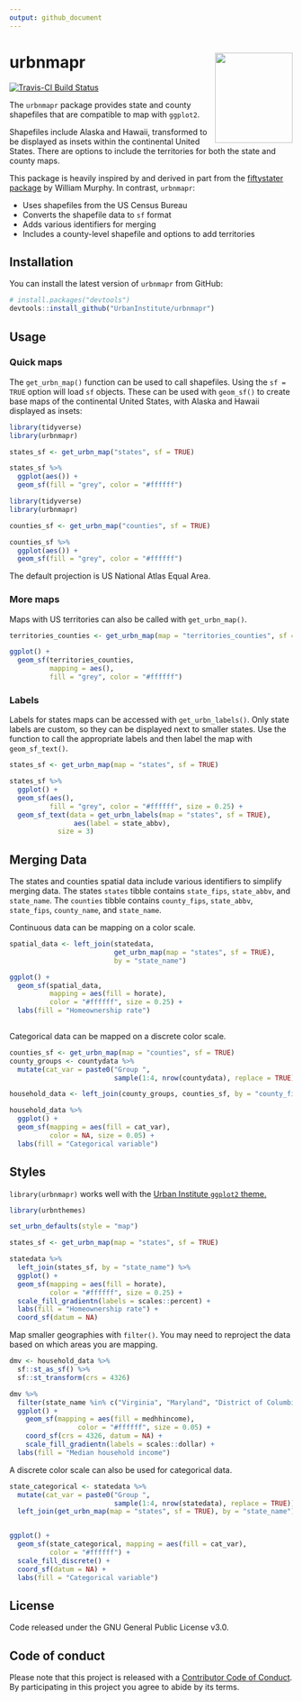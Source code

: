 ```yaml
---
output: github_document
---
```


<!-- README.md is generated from README.Rmd. Please edit that file -->

# urbnmapr <img src="man/figures/hexsticker.png" align="right" style="width:138.1334px;height:160px;"/>

[![Travis-CI Build Status](https://travis-ci.org/UrbanInstitute/urbnmapr.svg?branch=master)](https://travis-ci.org/UrbanInstitute/urbnmapr)

The `urbnmapr` package provides state and county shapefiles that are compatible to map with `ggplot2`.

Shapefiles include Alaska and Hawaii, transformed to be displayed as insets within the continental United States. There are options to include the territories for both the state and county maps.

This package is heavily inspired by and derived in part from the [fiftystater package](https://cran.r-project.org/package=fiftystater) by William Murphy. In contrast, `urbnmapr`:

  - Uses shapefiles from the US Census Bureau
  - Converts the shapefile data to `sf` format
  - Adds various identifiers for merging
  - Includes a county-level shapefile and options to add territories

## Installation

You can install the latest version of `urbnmapr` from GitHub:

```r
# install.packages("devtools")
devtools::install_github("UrbanInstitute/urbnmapr")
```

## Usage

### Quick maps

The `get_urbn_map()` function can be used to call shapefiles. Using the `sf = TRUE` option will load `sf` objects. These can be used with `geom_sf()` to create base maps of the continental United States, with Alaska and Hawaii displayed as insets:

```r

library(tidyverse)
library(urbnmapr)

states_sf <- get_urbn_map("states", sf = TRUE)

states_sf %>% 
  ggplot(aes()) +
  geom_sf(fill = "grey", color = "#ffffff")

```
```r

library(tidyverse)
library(urbnmapr)

counties_sf <- get_urbn_map("counties", sf = TRUE)

counties_sf %>% 
  ggplot(aes()) +
  geom_sf(fill = "grey", color = "#ffffff")

```

The default projection is US National Atlas Equal Area.

### More maps

Maps with US territories can also be called with `get_urbn_map()`. 

```r

territories_counties <- get_urbn_map(map = "territories_counties", sf = TRUE)

ggplot() +
  geom_sf(territories_counties,
          mapping = aes(),
          fill = "grey", color = "#ffffff")

```


### Labels

Labels for states maps can be accessed with `get_urbn_labels()`. Only state labels are custom, so they can be displayed next to smaller states. Use the function to call the appropriate labels and then label the map with `geom_sf_text()`.


```r
states_sf <- get_urbn_map(map = "states", sf = TRUE)

states_sf %>%
  ggplot() +
  geom_sf(aes(), 
          fill = "grey", color = "#ffffff", size = 0.25) +
  geom_sf_text(data = get_urbn_labels(map = "states", sf = TRUE), 
                aes(label = state_abbv), 
            size = 3)
```


## Merging Data

The states and counties spatial data include various identifiers to simplify merging data. The states `states` tibble contains `state_fips`, `state_abbv`, and `state_name`. The `counties` tibble contains `county_fips`, `state_abbv`, `state_fips`,  `county_name`, and `state_name`. 

Continuous data can be mapping on a color scale.

```r

spatial_data <- left_join(statedata,
                          get_urbn_map(map = "states", sf = TRUE),
                          by = "state_name")

ggplot() +
  geom_sf(spatial_data,
          mapping = aes(fill = horate),
          color = "#ffffff", size = 0.25) +
  labs(fill = "Homeownership rate")
  
```

Categorical data can be mapped on a discrete color scale.

```r

counties_sf <- get_urbn_map(map = "counties", sf = TRUE)
county_groups <- countydata %>% 
  mutate(cat_var = paste0("Group ",
                          sample(1:4, nrow(countydata), replace = TRUE)))

household_data <- left_join(county_groups, counties_sf, by = "county_fips")

household_data %>%
  ggplot() +
  geom_sf(mapping = aes(fill = cat_var),
          color = NA, size = 0.05) +
  labs(fill = "Categorical variable")
```

## Styles

`library(urbnmapr)` works well with the [Urban Institute `ggplot2` theme.](https://github.com/UrbanInstitute/urban_R_theme)

```r
library(urbnthemes)

set_urbn_defaults(style = "map")
```

```r

states_sf <- get_urbn_map(map = "states", sf = TRUE)

statedata %>% 
  left_join(states_sf, by = "state_name") %>% 
  ggplot() +
  geom_sf(mapping = aes(fill = horate),
          color = "#ffffff", size = 0.25) +
  scale_fill_gradientn(labels = scales::percent) +
  labs(fill = "Homeownership rate") +
  coord_sf(datum = NA)

```

Map smaller geographies with `filter()`. You may need to reproject the data based on which areas you are mapping.

```r

dmv <- household_data %>% 
  sf::st_as_sf() %>% 
  sf::st_transform(crs = 4326)

dmv %>%
  filter(state_name %in% c("Virginia", "Maryland", "District of Columbia")) %>%
  ggplot() +
    geom_sf(mapping = aes(fill = medhhincome),
                 color = "#ffffff", size = 0.05) +
    coord_sf(crs = 4326, datum = NA) +
    scale_fill_gradientn(labels = scales::dollar) +
  labs(fill = "Median household income")
```

A discrete color scale can also be used for categorical data.

```r
state_categorical <- statedata %>% 
  mutate(cat_var = paste0("Group ",
                          sample(1:4, nrow(statedata), replace = TRUE))) %>% 
  left_join(get_urbn_map(map = "states", sf = TRUE), by = "state_name")


ggplot() +
  geom_sf(state_categorical, mapping = aes(fill = cat_var),
          color = "#ffffff") +
  scale_fill_discrete() +
  coord_sf(datum = NA) +
  labs(fill = "Categorical variable")

```

## License

Code released under the GNU General Public License v3.0.

## Code of conduct

Please note that this project is released with a [Contributor Code of Conduct](CODE_OF_CONDUCT.md). By participating in this project you agree to abide by its terms.
